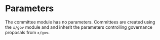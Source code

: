 

# Parameters

The committee module has no parameters. Committees are created using the `x/gov` module and and inherit the parameters controlling governance proposals from `x/gov`.


